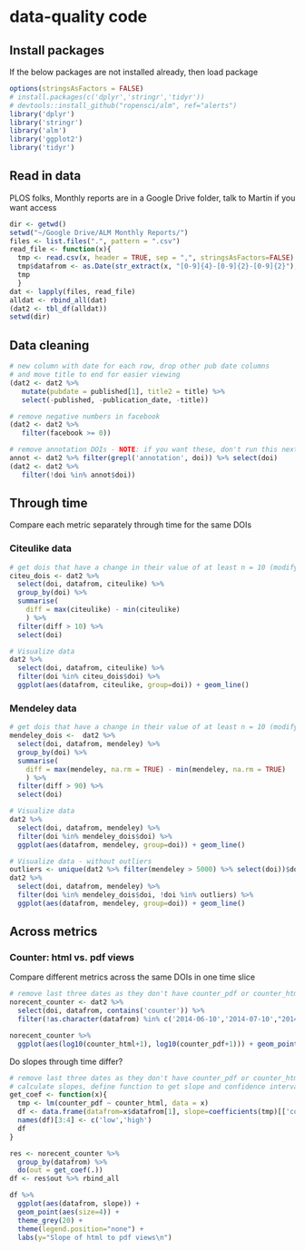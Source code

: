 data-quality code
========================================================

## Install packages 

If the below packages are not installed already, then load package

```r
options(stringsAsFactors = FALSE)
# install.packages(c('dplyr','stringr','tidyr'))
# devtools::install_github("ropensci/alm", ref="alerts")
library('dplyr')
library('stringr')
library('alm')
library('ggplot2')
library('tidyr')
```

## Read in data

PLOS folks, Monthly reports are in a Google Drive folder, talk to Martin if you want access

```r
dir <- getwd()
setwd("~/Google Drive/ALM Monthly Reports/")
files <- list.files(".", pattern = ".csv")
read_file <- function(x){
  tmp <- read.csv(x, header = TRUE, sep = ",", stringsAsFactors=FALSE)
  tmp$datafrom <- as.Date(str_extract(x, "[0-9]{4}-[0-9]{2}-[0-9]{2}"), "%Y-%m-%d")
  tmp
  }
dat <- lapply(files, read_file)
alldat <- rbind_all(dat)
(dat2 <- tbl_df(alldat))
setwd(dir)
```

## Data cleaning

```r
# new column with date for each row, drop other pub date columns
# and move title to end for easier viewing
(dat2 <- dat2 %>%
   mutate(pubdate = published[1], title2 = title) %>%
   select(-published, -publication_date, -title))

# remove negative numbers in facebook
(dat2 <- dat2 %>%
   filter(facebook >= 0))

# remove annotation DOIs - NOTE: if you want these, don't run this next few lines of code
annot <- dat2 %>% filter(grepl('annotation', doi)) %>% select(doi)
(dat2 <- dat2 %>% 
   filter(!doi %in% annot$doi))
```

## Through time

Compare each metric separately through time for the same DOIs

### Citeulike data

```r
# get dois that have a change in their value of at least n = 10 (modify)  
citeu_dois <- dat2 %>% 
  select(doi, datafrom, citeulike) %>% 
  group_by(doi) %>% 
  summarise(
    diff = max(citeulike) - min(citeulike)
    ) %>% 
  filter(diff > 10) %>% 
  select(doi)

# Visualize data
dat2 %>% 
  select(doi, datafrom, citeulike) %>% 
  filter(doi %in% citeu_dois$doi) %>% 
  ggplot(aes(datafrom, citeulike, group=doi)) + geom_line()
```

### Mendeley data

```r
# get dois that have a change in their value of at least n = 10 (modify)
mendeley_dois <-  dat2 %>% 
  select(doi, datafrom, mendeley) %>%
  group_by(doi) %>% 
  summarise(
    diff = max(mendeley, na.rm = TRUE) - min(mendeley, na.rm = TRUE)
    ) %>% 
  filter(diff > 90) %>%
  select(doi)

# Visualize data
dat2 %>%
  select(doi, datafrom, mendeley) %>%
  filter(doi %in% mendeley_dois$doi) %>% 
  ggplot(aes(datafrom, mendeley, group=doi)) + geom_line()

# Visualize data - without outliers
outliers <- unique(dat2 %>% filter(mendeley > 5000) %>% select(doi))$doi
dat2 %>%
  select(doi, datafrom, mendeley) %>%
  filter(doi %in% mendeley_dois$doi, !doi %in% outliers) %>% 
  ggplot(aes(datafrom, mendeley, group=doi)) + geom_line()
```

## Across metrics

### Counter: html vs. pdf views

Compare different metrics across the same DOIs in one time slice

```r
# remove last three dates as they don't have counter_pdf or counter_html data
norecent_counter <- dat2 %>% 
  select(doi, datafrom, contains('counter')) %>% 
  filter(!as.character(datafrom) %in% c('2014-06-10','2014-07-10',"2014-08-10","2014-09-10"))
```


```r
norecent_counter %>% 
  ggplot(aes(log10(counter_html+1), log10(counter_pdf+1))) + geom_point() + facet_wrap(~ datafrom)
```

Do slopes through time differ?

```r
# remove last three dates as they don't have counter_pdf or counter_html data
# calculate slopes, define function to get slope and confidence interval first
get_coef <- function(x){
  tmp <- lm(counter_pdf ~ counter_html, data = x)
  df <- data.frame(datafrom=x$datafrom[1], slope=coefficients(tmp)[['counter_html']], t(confint(tmp)[2,]))
  names(df)[3:4] <- c('low','high')
  df
}

res <- norecent_counter %>% 
  group_by(datafrom) %>%
  do(out = get_coef(.))
df <- res$out %>% rbind_all

df %>%
  ggplot(aes(datafrom, slope)) + 
  geom_point(aes(size=4)) + 
  theme_grey(20) + 
  theme(legend.position="none") + 
  labs(y="Slope of html to pdf views\n")
```
